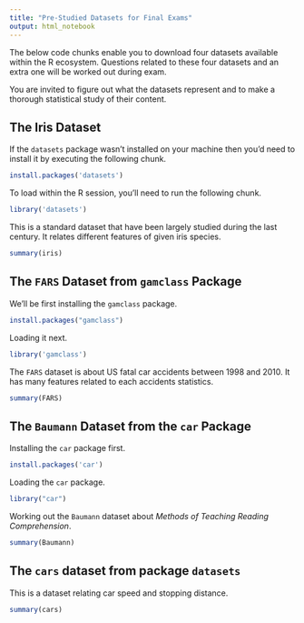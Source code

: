 ```yaml
---
title: "Pre-Studied Datasets for Final Exams"
output: html_notebook
---
```


The below code chunks enable you to download four datasets available within the 
R ecosystem. Questions related to these four datasets and an extra one will be
worked out during exam.

You are invited to figure out what the datasets represent and to make a thorough
statistical study of their content.

## The Iris Dataset 

If the `datasets` package wasn't installed on your machine then you'd need to 
install it by executing the following chunk.

```r
install.packages('datasets')
```

To load within the R session, you'll need to run the following chunk.

```r
library('datasets')
```

This is a standard dataset that have been largely studied during the last 
century. It relates different features of given iris species.

```r
summary(iris)
```

## The `FARS` Dataset from `gamclass` Package

We'll be first installing the `gamclass` package.

```r
install.packages("gamclass")
```

Loading it next.

```r
library('gamclass')
```

The `FARS` dataset is about US fatal car accidents between 1998 and 2010. It has
many features related to each accidents statistics.

```r
summary(FARS)
```

## The `Baumann` Dataset from the `car` Package

Installing the `car` package first.

```r
install.packages('car')
```

Loading the `car` package.

```r
library("car")
```

Working out the `Baumann` dataset about *Methods of Teaching Reading Comprehension*. 

```r
summary(Baumann)
```

## The `cars` dataset from package `datasets`

This is a dataset relating car speed and stopping distance.

```r
summary(cars)
```

